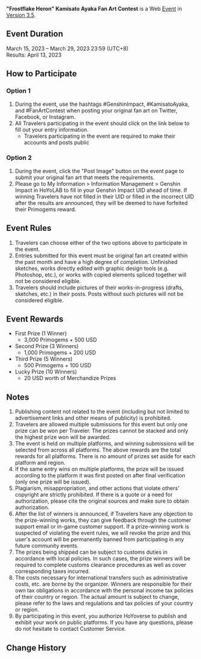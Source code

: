 {{Event
|name              = "Frostflake Heron" Kamisato Ayaka Fan Art Contest 2023-03-15
|image             = Frostflake Heron Kamisato Ayaka Fan Art Contest 2023-03-15.png
|type              = Web
|group             = Submission
|group2            = Fanart
|time_known        = yes
|time_start        = 2023-03-15 12:00:00
|time_start_offset = GMT+8
|time_end          = 2023-03-29 23:59:59
|time_end_offset   = GMT+8
|link              = https://www.hoyolab.com/contribution/234
}}
{{Description|Dear Travelers,<br>Kamisato Akaya's Fan Art Contest has begun! Get your drawing tools ready, and come participate~}}
'''"Frostflake Heron" Kamisato Ayaka Fan Art Contest''' is a Web [[Event]] in [[Version 3.5]].

==Event Duration==
March 15, 2023 – March 29, 2023 23:59 (UTC+8)<br>
Results: April 13, 2023

==How to Participate==
===Option 1===
# During the event, use the hashtags #GenshinImpact, #KamisatoAyaka, and #FanArtContest when posting your original fan art on Twitter, Facebook, or Instagram.
# All Travelers participating in the event should click on the link below to fill out your entry information.
#* Travelers participating in the event are required to make their accounts and posts public

===Option 2===
# During the event, click the "Post Image" button on the event page to submit your original fan art that meets the requirements.
# Please go to My Information > Information Management > Genshin Impact in HoYoLAB to fill in your Genshin Impact UID ahead of time. If winning Travelers have not filled in their UID or filled in the incorrect UID after the results are announced, they will be deemed to have forfeited their Primogems reward.

==Event Rules==
# Travelers can choose either of the two options above to participate in the event.
# Entries submitted for this event must be original fan art created within the past month and have a high degree of completion. Unfinished sketches, works directly edited with graphic design tools (e.g. Photoshop, etc.), or works with copied elements spliced together will not be considered eligible.
# Travelers should include pictures of their works-in-progress (drafts, sketches, etc.) in their posts. Posts without such pictures will not be considered eligible.

==Event Rewards==
* First Prize (1 Winner)
** 3,000 Primogems + 500 USD
* Second Prize (3 Winners)
** 1,000 Primogems + 200 USD
* Third Prize (5 Winners)
** 500 Primogems + 100 USD
* Lucky Prize (10 Winners)
** 20 USD worth of Merchandize Prizes

==Notes==
# Publishing content not related to the event (including but not limited to advertisement links and other means of publicity) is prohibited.
# Travelers are allowed multiple submissions for this event but only one prize can be won per Traveler. The prizes cannot be stacked and only the highest prize won will be awarded.
# The event is held on multiple platforms, and winning submissions will be selected from across all platforms. The above rewards are the total rewards for all platforms. There is no amount of prizes set aside for each platform and region.
# If the same entry wins on multiple platforms, the prize will be issued according to the platform it was first posted on after final verification (only one prize will be issued).
# Plagiarism, misappropriation, and other actions that violate others' copyright are strictly prohibited. If there is a quote or a need for authorization, please cite the original sources and make sure to obtain authorization.
# After the list of winners is announced, if Travelers have any objection to the prize-winning works, they can give feedback through the customer support email or in-game customer support. If a prize-winning work is suspected of violating the event rules, we will revoke the prize and this user's account will be permanently banned from participating in any future community events.
# The prizes being shipped can be subject to customs duties in accordance with local policies. In such cases, the prize winners will be required to complete customs clearance procedures as well as cover corresponding taxes incurred.
# The costs necessary for international transfers such as administrative costs, etc. are borne by the organizer. Winners are responsible for their own tax obligations in accordance with the personal income tax policies of their country or region. The actual amount is subject to change, please refer to the laws and regulations and tax policies of your country or region.
# By participating in this event, you authorize HoYoverse to publish and exhibit your work on public platforms. If you have any questions, please do not hesitate to contact Customer Service.

==Change History==
{{Change History|3.5}}
